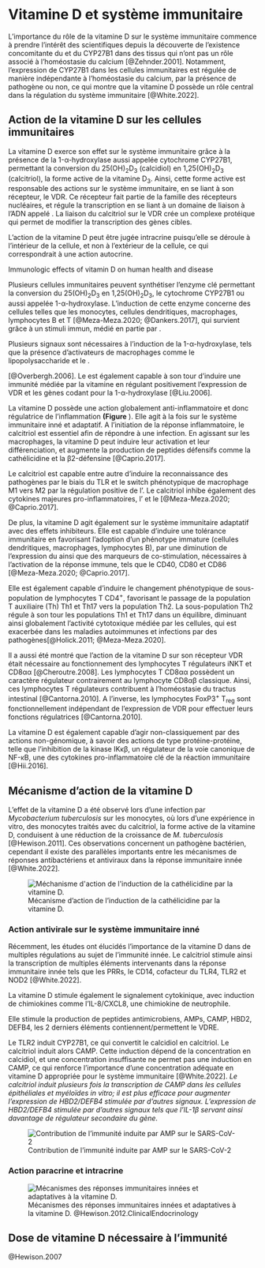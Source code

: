 # Vitamine D et système immunitaire

L'importance du rôle de la vitamine D sur le système immunitaire commence à prendre l'intérêt des scientifiques depuis la découverte de l'existence concomitante du \ac{VDR} et du CYP27B1 dans des tissus qui n'ont pas un rôle associé à l'homéostasie du calcium [@Zehnder.2001]. Notamment, l'expression de CYP27B1 dans les cellules immunitaires est régulée de manière indépendante à l'homéostasie du calcium, par la présence de pathogène ou non, ce qui montre que la vitamine D possède un rôle central dans la régulation du système immunitaire [@White.2022].

## Action de la vitamine D sur les cellules immunitaires

La vitamine D exerce son effet sur le système immunitaire grâce à la présence de la 1-α-hydroxylase aussi appelée cytochrome CYP27B1, permettant la conversion du 25(OH)~2~D~3~ (calcidiol) en 1,25(OH)~2~D~3~ (calcitriol), la forme active de la vitamine D~3~. Ainsi, cette forme active est responsable des actions sur le système immunitaire, en se liant à son récepteur, le VDR. Ce récepteur fait partie de la famille des récepteurs nucléaires, et régule la transcription en se liant à un domaine de liaison à l'ADN appelé \ac{VDRE}. La liaison du calcitriol sur le VDR crée un complexe protéique qui permet de modifier la transcription des gènes cibles.

L'action de la vitamine D peut être jugée intracrine puisqu'elle se déroule à l'intérieur de la cellule, et non à l'extérieur de la cellule, ce qui correspondrait à une action autocrine.

Immunologic effects of vitamin D on human health and disease

Plusieurs cellules immunitaires peuvent synthétiser l'enzyme clé permettant la conversion du 25(OH)~2~D~3~ en 1,25(OH)~2~D~3~, le cytochrome CYP27B1 ou aussi appelée 1-α-hydroxylase. L'induction de cette enzyme concerne des cellules telles que les monocytes, cellules dendritiques, macrophages, lymphocytes B et T [@Meza-Meza.2020; @Dankers.2017], qui survient grâce à un stimuli immun, médié en partie par \ac{ifng}.

Plusieurs signaux sont nécessaires à l'induction de la 1-α-hydroxylase, tels que la présence d'activateurs de macrophages comme le lipopolysaccharide et le \ac{tnfa}.

\ac{tnfa} [@Overbergh.2006]. Le \ac{TLR} est également capable à son tour d'induire une immunité médiée par la vitamine en régulant positivement l'expression de VDR et les gènes codant pour la 1-α-hydroxylase [@Liu.2006].

La vitamine D possède une action globalement anti-inflammatoire et donc régulatrice de l'inflammation **(Figure** \ref{fig:immunomod}). Elle agit à la fois sur le système immunitaire inné et adaptatif. A l'initiation de la réponse inflammatoire, le calcitriol est essentiel afin de répondre à une infection. En agissant sur les macrophages, la vitamine D peut induire leur activation et leur différenciation, et augmente la production de peptides défensifs comme la cathélicidine et la β2-défensine [@Caprio.2017].

Le calcitriol est capable entre autre d'induire la reconnaissance des pathogènes par le biais du TLR et le switch phénotypique de macrophage M1 vers M2 par la régulation positive de l'\ac{IL-10}. Le calcitriol inhibe également des cytokines majeures pro-inflammatoires, l'\ac{IL-6} et le \ac{tnfa} [@Meza-Meza.2020; @Caprio.2017].

De plus, la vitamine D agit également sur le système immunitaire adaptatif avec des effets inhibiteurs. Elle est capable d'induire une tolérance immunitaire en favorisant l'adoption d'un phénotype immature (cellules dendritiques, macrophages, lymphocytes B), par une diminution de l'expression du \ac{CMH-II} ainsi que des marqueurs de co-stimulation, nécessaires à l'activation de la réponse immune, tels que le CD40, CD80 et CD86 [@Meza-Meza.2020; @Caprio.2017].

Elle est également capable d'induire le changement phénotypique de sous-population de lymphocytes T CD4^+^, favorisant le passage de la population T auxiliaire (Th) Th1 et Th17 vers la population Th2. La sous-population Th2 régule à son tour les populations Th1 et Th17 dans un équilibre, diminuant ainsi globalement l'activité cytotoxique médiée par les cellules, qui est exacerbée dans les maladies autoimmunes et infections par des pathogènes[@Holick.2011; @Meza-Meza.2020].

Il a aussi été montré que l'action de la vitamine D sur son récepteur VDR était nécessaire au fonctionnement des lymphocytes T régulateurs iNKT et CD8αα [@Cheroutre.2008]. Les lymphocytes T CD8αα possèdent un caractère régulateur contrairement au lymphocyte CD8αβ classique. Ainsi, ces lymphocytes T régulateurs contribuent à l'homéostasie du tractus intestinal [@Cantorna.2010]. A l'inverse, les lymphocytes FoxP3^+^ T~reg~ sont fonctionnellement indépendant de l'expression de VDR pour effectuer leurs fonctions régulatrices [@Cantorna.2010].

La vitamine D est également capable d'agir non-classiquement par des actions non-génomique, à savoir des actions de type protéine-protéine, telle que l'inhibition de la kinase IKκβ, un régulateur de la voie canonique de NF-κB, une des cytokines pro-inflammatoire clé de la réaction immunitaire [@Hii.2016].

```{=tex}
\begin{figure}
\includegraphics{figures/calcitriol-immunomodulatory.jpg} 
\caption[\textbf{Effets immunomodulateurs du calcitriol.}]
{\textbf{Effets immunomodulateurs du calcitriol.} \cite{Meza-Meza.2020}
\label{fig:immunomod}
}
\end{figure}
```
## Mécanisme d'action de la vitamine D


L'effet de la vitamine D a été observé lors d'une infection par *Mycobacterium tuberculosis* sur les monocytes, où lors d'une expérience in vitro, des monocytes traités avec du calcitriol, la forme active de la vitamine D, conduisent à une réduction de la croissance de *M. tuberculosis* [@Hewison.2011]. Ces observations concernent un pathogène bactérien, cependant il existe des parallèles importants entre les mécanismes de réponses antibactériens et antiviraux dans la réponse immunitaire innée [@White.2022].

![Mécanisme d'action de l'induction de la cathélicidine par la vitamine D.](figures/vd-mecha-cathelicidin.jpg){alt="Méchanisme d'action de l'induction de la cathélicidine par la vitamine D." fig-align="center"}

### Action antivirale sur le système immunitaire inné

Récemment, les études ont élucidés l'importance de la vitamine D dans de multiples régulations au sujet de l'immunité innée. Le calcitriol stimule ainsi la transcription de multiples éléments intervenants dans la réponse immunitaire innée tels que les PRRs, le CD14, cofacteur du TLR4, TLR2 et NOD2 [@White.2022].

La vitamine D stimule également le signalement cytokinique, avec induction de chimiokines comme l'IL-8/CXCL8, une chimiokine de neutrophile.

Elle stimule la production de peptides antimicrobiens, AMPs, CAMP, HBD2, DEFB4, les 2 derniers éléments contiennent/permettent le VDRE.

Le TLR2 induit CYP27B1, ce qui convertit le calcidiol en calcitriol. Le calcitriol induit alors CAMP. Cette induction dépend de la concentration en calcidiol, et une concentration insuffisante ne permet pas une induction en CAMP, ce qui renforce l'importance d'une concentration adéquate en vitamine D appropriée pour le système immunitaire [@White.2022]. *Le calcitriol induit plusieurs fois la transcription de CAMP dans les cellules épithéliales et myéloïdes in vitro; il est plus efficace pour augmenter l'expression de HBD2/DEFB4 stimulée par d'autres signaux. L'expression de HBD2/DEFB4 stimulée par d'autres signaux tels que l'IL-1β servant ainsi davantage de régulateur secondaire du gène.*


![Contribution de l'immunité induite par AMP sur le SARS-CoV-2](figures/vd-amp.png)

### Action paracrine et intracrine

![Mécanismes des réponses immunitaires innées et adaptatives à la vitamine D. @Hewison.2012.ClinicalEndocrinology](figures/meca-intracrine.jpg){alt="Mécanismes des réponses immunitaires innées et adaptatives à la vitamine D." fig-align="center"}

## Dose de vitamine D nécessaire à l'immunité

@Hewison.2007
